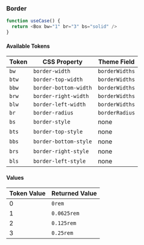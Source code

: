 
<Meta title="design-system/Theme/Tokens/border" />

### Border

```js
function useCase() {
  return <Box bw="1" br="3" bs="solid" />
}
```

#### Available Tokens

| Token | CSS Property          | Theme Field    |
| ----- | --------------------- | -------------- |
| `bw`  | `border-width`        | `borderWidths` |
| `btw` | `border-top-width`    | `borderWidths` |
| `bbw` | `border-bottom-width` | `borderWidths` |
| `brw` | `border-right-width`  | `borderWidths` |
| `blw` | `border-left-width`   | `borderWidths` |
| `br`  | `border-radius`       | `borderRadius` |
| `bs`  | `border-style`        | none           |
| `bts` | `border-top-style`    | none           |
| `bbs` | `border-bottom-style` | none           |
| `brs` | `border-right-style`  | none           |
| `bls` | `border-left-style`   | none           |

#### Values

| Token Value | Returned Value |
| ----------- | -------------- |
| 0           | `0rem`         |
| 1           | `0.0625rem`    |
| 2           | `0.125rem`     |
| 3           | `0.25rem`      |
